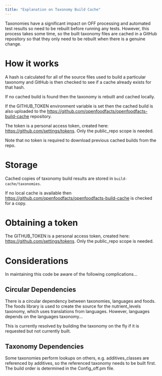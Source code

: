 ```yaml
---
title: "Explanation on Taxonomy Build Cache"
---
```


Taxonomies have a significant impact on OFF processing and automated test results so need to be rebuilt before running any tests. However, this process takes some time, so the built taxonomy files are cached in a GitHub repository so that they only need to be rebuilt when there is a genuine change.

# How it works

A hash is calculated for all of the source files used to build a particular taxonomy and GitHub is then checked to see if a cache already exists for that hash.

If no cached build is found then the taxonomy is rebuilt and cached locally.

If the GITHUB_TOKEN environment variable is set then the cached build is also uploaded to the https://github.com/openfoodfacts/openfoodfacts-build-cache repository.

The token is a personal access token, created here: https://github.com/settings/tokens.
Only the public_repo scope is needed.

Note that no token is required to download previous cached builds from the repo.

# Storage

Cached copies of taxonomy build results are stored in `build-cache/taxonomies`.

If no local cache is available then https://github.com/openfoodfacts/openfoodfacts-build-cache is checked for a copy.


# Obtaining a token

The GITHUB_TOKEN is a personal access token, created here: https://github.com/settings/tokens. Only the public_repo scope is needed.

# Considerations

In maintaining this code be aware of the following complications...

## Circular Dependencies

There is a circular dependency between taxonomies, languages and foods. The foods library is used to create the source for the nutrient_levels taxonomy, which uses translations from languages. However, languages depends on the languages taxonomy...

This is currently resolved by building the taxonomy on the fly if it is requested but not currently built.

## Taxonomy Dependencies

Some taxonomies perform lookups on others, e.g. additives_classes are referenced by additives, so the referenced taxonomy needs to be built first. The build order is determined in the Config_off.pm file.
